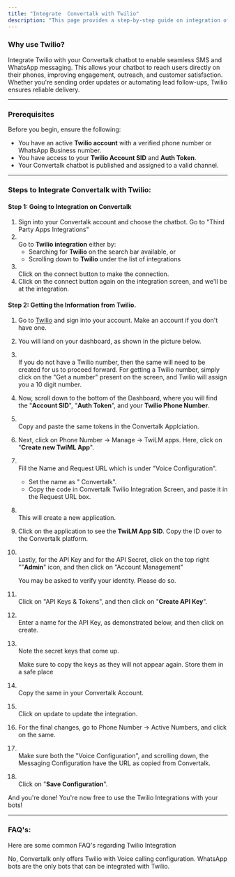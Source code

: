 ```yaml
---
title: "Integrate  Convertalk with Twilio"
description: "This page provides a step-by-step guide on integration of  Convertalk with Twilio"
---
```


### **Why use Twilio?**

Integrate Twilio with your  Convertalk chatbot to enable seamless SMS and WhatsApp messaging. This allows your chatbot to reach users directly on their phones, improving engagement, outreach, and customer satisfaction. Whether you're sending order updates or automating lead follow-ups, Twilio ensures reliable delivery.

---

### **Prerequisites**

Before you begin, ensure the following:

- You have an active **Twilio account** with a verified phone number or WhatsApp Business number.
- You have access to your **Twilio Account SID** and **Auth Token**.
- Your  Convertalk chatbot is published and assigned to a valid channel.

---

### **Steps to Integrate  Convertalk with Twilio:**

#### **Step 1: Going to Integration on  Convertalk**

1. Sign into your  Convertalk account and choose the chatbot. Go to "Third Party Apps Integrations"
2. \
   Go to **Twilio integration** either by:
   - Searching for **Twilio** on the search bar available, or
   - Scrolling down to **Twilio** under the list of integrations
3. \
   Click on the connect button to make the connection.
4. Click on the connect button again on the integration screen, and we'll be at the integration.

#### **Step 2: Getting the Information from Twilio.**

 1. Go to [Twilio](https://www.twilio.com/en-us/messaging?cq_plac=&cq_net=g&cq_pos=&cq_med=&cq_plt=gp&utm_source=google&utm_medium=cpc&utm_term=twilio&utm_campaign=G_S_APAC_Brand_Brand_EN_NZ_All-175766865754&gad_source=1&gad_campaignid=22072023754&gbraid=0AAAAADcHgwV1of7g1Pqst0ZvCIN5Hsnyv&gclid=CjwKCAjw6NrBBhB6EiwAvnT_rtLC6d66Fiq2y1_9fZbcLTd11VNqi6fBUlJa7MoAbbUPceiWzGUf7xoCaEcQAvD_BwE) and sign into your account. Make an account if you don't have one.
 2. You will land on your dashboard, as shown in the picture below.
 3. \
    If you do not have a Twilio number, then the same will need to be created for us to proceed forward. For getting a Twilio number, simply click on the "Get a number" present on the screen, and Twilio will assign you a 10 digit number.
 4. Now, scroll down to the bottom of the Dashboard, where you will find the "**Account SID**", "**Auth Token**", and your **Twilio Phone Number**.
 5. \
    Copy and paste the same tokens in the  Convertalk Applciation.
 6. Next, click on Phone Number -\> Manage -\> TwiLM apps. Here, click on "**Create new TwiML App**".
 7. \
    Fill the Name and Request URL which is under "Voice Configuration".
    - Set the name as " Convertalk".
    - Copy the code in  Convertalk Twilio Integration Screen, and paste it in the Request URL box.
 8. \
    This will create a new application.
 9. Click on the application to see the **TwiLM App SID**. Copy the ID over to the  Convertalk platform.
10. \
    Lastly, for the API Key and for the API Secret, click on the top right ""**Admin**" icon, and then click on "Account Management"

    <Info>
      You may be asked to verify your identity. Please do so.
    </Info>
11. \
    Click on "API Keys & Tokens", and then click on "**Create API Key**".
12. \
    Enter a name for the API Key, as demonstrated below, and then click on create.
13. \
    Note the secret keys that come up.

    <Info>
      Make sure to copy the keys as they will not appear again. Store them in a safe place
    </Info>
14. \
    Copy the same in your  Convertalk Account.
15. \
    Click on update to update the integration.
16. For the final changes, go to Phone Number -\> Active Numbers, and click on the same.
17. \
    Make sure both the "Voice Configuration", and scrolling down, the Messaging Configuration have the URL as copied from  Convertalk.
18. \
    Click on "**Save Configuration**".

And you're done\! You're now free to use the Twilio Integrations with your bots\!

---

### **FAQ's:**

Here are some common FAQ's regarding Twilio Integration

<AccordionGroup>
  <Accordion title="Does  Convertalk offer SMS services with Twilio">
    No,  Convertalk only offers Twilio with Voice calling configuration.
  </Accordion>
  <Accordion title="Which bots are available for integration with Twilio">
    WhatsApp bots are the only bots that can be integrated with Twilio.
  </Accordion>
</AccordionGroup>

 